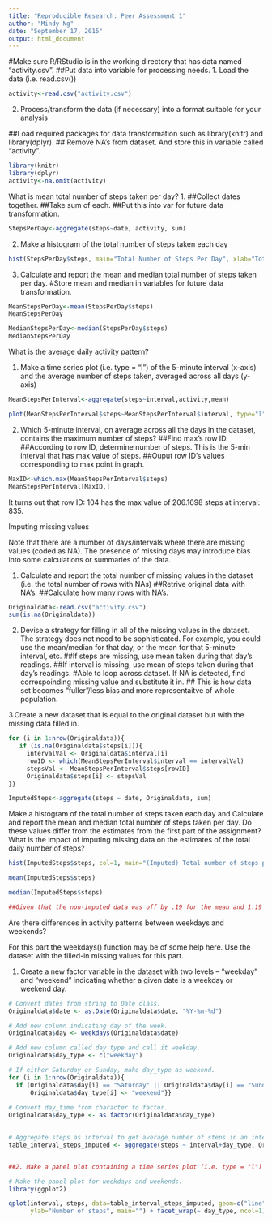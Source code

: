 ```yaml
---
title: "Reproducible Research: Peer Assessment 1"
author: "Mindy Ng"
date: "September 17, 2015"
output: html_document
---
```


#Make sure R/RStudio is in the working directory that has data named "activity.csv".
##Put data into variable for processing needs.
1. Load the data (i.e. read.csv())
```r
activity<-read.csv("activity.csv")
```
2. Process/transform the data (if necessary) into a format suitable for your analysis

##Load required packages for data transformation such as library(knitr) and library(dplyr).
## Remove NA's from dataset. And store this in variable called "activity".

```r
library(knitr)
library(dplyr)
activity<-na.omit(activity)
```
What is mean total number of steps taken per day?
1. 
##Collect dates together.
##Take sum of each.
##Put this into var for future data transformation.
```r
StepsPerDay<-aggregate(steps~date, activity, sum)
```

2. Make a histogram of the total number of steps taken each day
```r
hist(StepsPerDay$steps, main="Total Number of Steps Per Day", xlab="Total Number of Steps Per Day")
```

3. Calculate and report the mean and median total number of steps taken per day.
#Store mean and median in variables for future data transformation.
```r
MeanStepsPerDay<-mean(StepsPerDay$steps)
MeanStepsPerDay

MedianStepsPerDay<-median(StepsPerDay$steps)
MedianStepsPerDay
```
What is the average daily activity pattern?

1. Make a time series plot (i.e. type = "l") of the 5-minute interval (x-axis) and the average number of steps taken, averaged across all days (y-axis)

```r
MeanStepsPerInterval<-aggregate(steps~interval,activity,mean)

plot(MeanStepsPerInterval$steps~MeanStepsPerInterval$interval, type="l", ylab="Mean Steps Per Interval", xlab="5-minute intervals")
```
2. Which 5-minute interval, on average across all the days in the dataset, contains the maximum number of steps?
##Find max's row ID.
##According to row ID, determine number of steps. This is the 5-min interval that has max value of steps. 
##Ouput row ID's values corresponding to max point in graph.
```r
MaxID<-which.max(MeanStepsPerInterval$steps)
MeanStepsPerInterval[MaxID,]
```
It turns out that row ID: 104 has the max value of 206.1698 steps at interval: 835.

Imputing missing values

Note that there are a number of days/intervals where there are missing values (coded as NA). The presence of missing days may introduce bias into some calculations or summaries of the data.

1. Calculate and report the total number of missing values in the dataset (i.e. the total number of rows with NAs)
##Retrive original data with NA's.
##Calculate how many rows with NA's.
```r
Originaldata<-read.csv("activity.csv")
sum(is.na(Originaldata))
```

2.  Devise a strategy for filling in all of the missing values in the dataset. The strategy does not need to be sophisticated. For example, you could use the mean/median for that day, or the mean for that 5-minute interval, etc.
##If steps are missing, use mean taken during that day's readings.
##If interval is missing, use mean of steps taken during that day's readings.
#Able to loop across dataset. If NA is detected, find correspoinding missing value and substitute it in. 
## This is how data set becomes "fuller"/less bias and more representaitve of whole population. 

3.Create a new dataset that is equal to the original dataset but with the missing data filled in.
```r
for (i in 1:nrow(Originaldata)){
   if (is.na(Originaldata$steps[i])){
     intervalVal <- Originaldata$interval[i]
     rowID <- which(MeanStepsPerInterval$interval == intervalVal)
     stepsVal <- MeanStepsPerInterval$steps[rowID]
     Originaldata$steps[i] <- stepsVal
}}

ImputedSteps<-aggregate(steps ~ date, Originaldata, sum)
```
Make a histogram of the total number of steps taken each day and Calculate and report the mean and median total number of steps taken per day. Do these values differ from the estimates from the first part of the assignment? What is the impact of imputing missing data on the estimates of the total daily number of steps?
```r
hist(ImputedSteps$steps, col=1, main="(Imputed) Total number of steps per day", xlab="Total number of steps in a day")

mean(ImputedSteps$steps)

median(ImputedSteps$steps)

##Given that the non-imputed data was off by .19 for the mean and 1.19 for the median, the strategy for replacing NA's before processing data was not a bad alternative. Values between imputed and non-imputed did not differ by much. There was little impact in imputing missing data on the estimates of the total daily number of steps. 
```
Are there differences in activity patterns between weekdays and weekends?

For this part the weekdays() function may be of some help here. Use the dataset with the filled-in missing values for this part.

1. Create a new factor variable in the dataset with two levels -- "weekday" and "weekend" indicating whether a given date is a weekday or weekend day.

```r

# Convert dates from string to Date class.
Originaldata$date <- as.Date(Originaldata$date, "%Y-%m-%d")

# Add new column indicating day of the week. 
Originaldata$day <- weekdays(Originaldata$date)

# Add new column called day type and call it weekday.
Originaldata$day_type <- c("weekday")

# If either Saturday or Sunday, make day_type as weekend.
for (i in 1:nrow(Originaldata)){
  if (Originaldata$day[i] == "Saturday" || Originaldata$day[i] == "Sunday"){
      Originaldata$day_type[i] <- "weekend"}}
 
# Convert day_time from character to factor.
Originaldata$day_type <- as.factor(Originaldata$day_type)

 
# Aggregate steps as interval to get average number of steps in an interval across all days.
table_interval_steps_imputed <- aggregate(steps ~ interval+day_type, Originaldata, mean)


##2. Make a panel plot containing a time series plot (i.e. type = "l") of the 5-minute interval (x-axis) and the average number of steps taken, averaged across all weekday days or weekend days (y-axis).

# Make the panel plot for weekdays and weekends.
library(ggplot2)

qplot(interval, steps, data=table_interval_steps_imputed, geom=c("line"), xlab="Interval", 
      ylab="Number of steps", main="") + facet_wrap(~ day_type, ncol=1)
```
